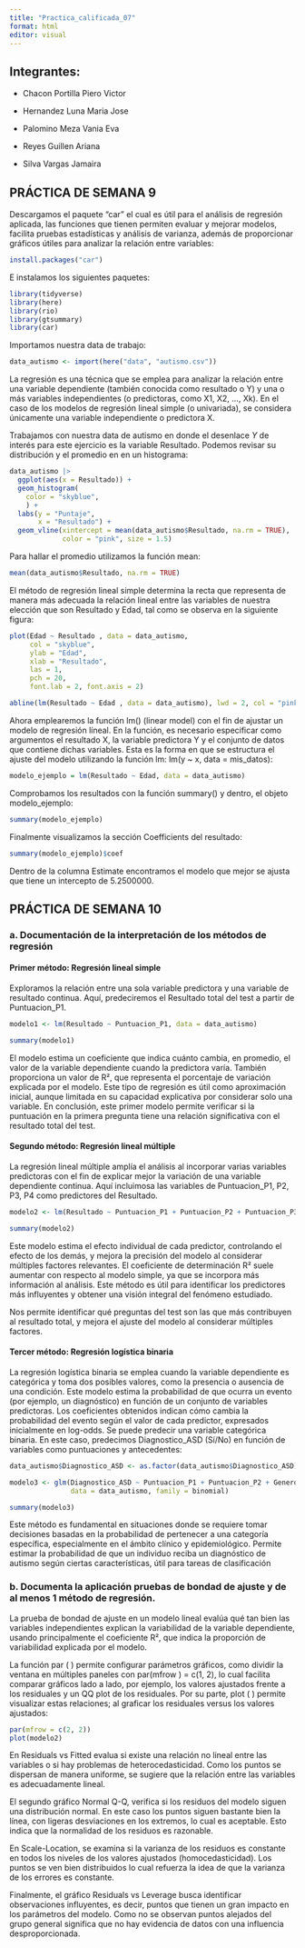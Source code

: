 ---
title: "Practica_calificada_07"
format: html
editor: visual
---

## Integrantes:

-   Chacon Portilla Piero Victor

-   Hernandez Luna Maria Jose

-   Palomino Meza Vania Eva

-   Reyes Guillen Ariana

-   Silva Vargas Jamaira

## PRÁCTICA DE SEMANA 9

Descargamos el paquete "car" el cual es útil para el análisis de regresión aplicada, las funciones que tienen permiten evaluar y mejorar modelos, facilita pruebas estadísticas y análisis de varianza, además de proporcionar gráficos útiles para analizar la relación entre variables:

```{r}
install.packages("car")
```

E instalamos los siguientes paquetes:

```{r}
library(tidyverse)
library(here)
library(rio)
library(gtsummary)
library(car)

```

Importamos nuestra data de trabajo:

```{r}
data_autismo <- import(here("data", "autismo.csv"))
```

La regresión es una técnica que se emplea para analizar la relación entre una variable dependiente (también conocida como resultado o Y) y una o más variables independientes (o predictoras, como X1, X2, ..., Xk). En el caso de los modelos de regresión lineal simple (o univariada), se considera únicamente una variable independiente o predictora X.

Trabajamos con nuestra data de autismo en donde el desenlace *Y* de interés para este ejercicio es la variable Resultado. Podemos revisar su distribución y el promedio en en un histograma:

```{r}
data_autismo |>  
  ggplot(aes(x = Resultado)) +
  geom_histogram(
    color = "skyblue",
    ) + 
  labs(y = "Puntaje", 
       x = "Resultado") +
  geom_vline(xintercept = mean(data_autismo$Resultado, na.rm = TRUE),
             color = "pink", size = 1.5)
```

Para hallar el promedio utilizamos la función mean:

```{r}
mean(data_autismo$Resultado, na.rm = TRUE)
```

El método de regresión lineal simple determina la recta que representa de manera más adecuada la relación lineal entre las variables de nuestra elección que son Resultado y Edad, tal como se observa en la siguiente figura:

```{r}
plot(Edad ~ Resultado , data = data_autismo,
     col = "skyblue",
     ylab = "Edad",
     xlab = "Resultado",
     las = 1,
     pch = 20, 
     font.lab = 2, font.axis = 2) 

abline(lm(Resultado ~ Edad , data = data_autismo), lwd = 2, col = "pink")
```

Ahora emplearemos la función lm() (linear model) con el fin de ajustar un modelo de regresión líneal. En la función, es necesario especificar como argumentos el resultado X, la variable predictora Y y el conjunto de datos que contiene dichas variables. Esta es la forma en que se estructura el ajuste del modelo utilizando la función lm: lm(y \~ x, data = mis_datos):

```{r}
modelo_ejemplo = lm(Resultado ~ Edad, data = data_autismo)
```

Comprobamos los resultados con la función summary() y dentro, el objeto modelo_ejemplo:

```{r}
summary(modelo_ejemplo)
```

Finalmente visualizamos la sección Coefficients del resultado:

```{r}
summary(modelo_ejemplo)$coef
```

Dentro de la columna Estimate encontramos el modelo que mejor se ajusta que tiene un intercepto de 5.2500000.

## PRÁCTICA DE SEMANA 10

### a. Documentación de la interpretación de los métodos de regresión

#### Primer método: Regresión lineal simple

Exploramos la relación entre una sola variable predictora y una variable de resultado continua. Aquí, predeciremos el Resultado total del test a partir de Puntuacion_P1.

```{r}
modelo1 <- lm(Resultado ~ Puntuacion_P1, data = data_autismo)

summary(modelo1)
```

El modelo estima un coeficiente que indica cuánto cambia, en promedio, el valor de la variable dependiente cuando la predictora varía. También proporciona un valor de R², que representa el porcentaje de variación explicada por el modelo. Este tipo de regresión es útil como aproximación inicial, aunque limitada en su capacidad explicativa por considerar solo una variable. En conclusión, este primer modelo permite verificar si la puntuación en la primera pregunta tiene una relación significativa con el resultado total del test.

#### Segundo método: Regresión lineal múltiple

La regresión lineal múltiple amplía el análisis al incorporar varias variables predictoras con el fin de explicar mejor la variación de una variable dependiente continua. Aquí incluimosa las variables de Puntuacion_P1, P2, P3, P4 como predictores del Resultado.

```{r}
modelo2 <- lm(Resultado ~ Puntuacion_P1 + Puntuacion_P2 + Puntuacion_P3 + Puntuacion_P4, data = data_autismo)

summary(modelo2)
```

Este modelo estima el efecto individual de cada predictor, controlando el efecto de los demás, y mejora la precisión del modelo al considerar múltiples factores relevantes. El coeficiente de determinación R² suele aumentar con respecto al modelo simple, ya que se incorpora más información al análisis. Este método es útil para identificar los predictores más influyentes y obtener una visión integral del fenómeno estudiado.

Nos permite identificar qué preguntas del test son las que más contribuyen al resultado total, y mejora el ajuste del modelo al considerar múltiples factores.

#### Tercer método: Regresión logística binaria

La regresión logística binaria se emplea cuando la variable dependiente es categórica y toma dos posibles valores, como la presencia o ausencia de una condición. Este modelo estima la probabilidad de que ocurra un evento (por ejemplo, un diagnóstico) en función de un conjunto de variables predictoras. Los coeficientes obtenidos indican cómo cambia la probabilidad del evento según el valor de cada predictor, expresados inicialmente en log-odds. Se puede predecir una variable categórica binaria. En este caso, predecimos Diagnostico_ASD (Sí/No) en función de variables como puntuaciones y antecedentes:

```{r}
data_autismo$Diagnostico_ASD <- as.factor(data_autismo$Diagnostico_ASD)

modelo3 <- glm(Diagnostico_ASD ~ Puntuacion_P1 + Puntuacion_P2 + Genero + Ictericia_al_nacer,
               data = data_autismo, family = binomial)

summary(modelo3)
```

Este método es fundamental en situaciones donde se requiere tomar decisiones basadas en la probabilidad de pertenecer a una categoría específica, especialmente en el ámbito clínico y epidemiológico. Permite estimar la probabilidad de que un individuo reciba un diagnóstico de autismo según ciertas características, útil para tareas de clasificación

### b. Documenta la aplicación pruebas de bondad de ajuste y de al menos 1 método de regresión.

La prueba de bondad de ajuste en un modelo lineal evalúa qué tan bien las variables independientes explican la variabilidad de la variable dependiente, usando principalmente el coeficiente R², que indica la proporción de variabilidad explicada por el modelo.

La función par ( ) permite configurar parámetros gráficos, como dividir la ventana en múltiples paneles con par(mfrow ) = c(1, 2), lo cual facilita comparar gráficos lado a lado, por ejemplo, los valores ajustados frente a los residuales y un QQ plot de los residuales. Por su parte, plot ( ) permite visualizar estas relaciones; al graficar los residuales versus los valores ajustados:

```{r}
par(mfrow = c(2, 2))
plot(modelo2)
```

En Residuals vs Fitted evalua si existe una relación no lineal entre las variables o si hay problemas de heterocedasticidad. Como los puntos se dispersan de manera uniforme, se sugiere que la relación entre las variables es adecuadamente lineal.

El segundo gráfico Normal Q-Q, verifica si los residuos del modelo siguen una distribución normal. En este caso los puntos siguen bastante bien la línea, con ligeras desviaciones en los extremos, lo cual es aceptable. Esto indica que la normalidad de los residuos es razonable.

En Scale-Location, se examina si la varianza de los residuos es constante en todos los niveles de los valores ajustados (homocedasticidad). Los puntos se ven bien distribuidos lo cual refuerza la idea de que la varianza de los errores es constante.

Finalmente, el gráfico Residuals vs Leverage busca identificar observaciones influyentes, es decir, puntos que tienen un gran impacto en los parámetros del modelo. Como no se observan puntos alejados del grupo general significa que no hay evidencia de datos con una influencia desproporcionada.

